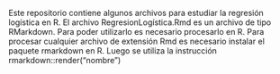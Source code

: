Este repositorio contiene algunos archivos para estudiar la regresión logística en R. El archivo RegresionLogística.Rmd es un archivo de tipo RMarkdown. Para poder utilizarlo es necesario procesarlo en R. Para procesar cualquier archivo de extensión Rmd es necesario instalar el paquete rmarkdown en R. Luego se utiliza la instrucción rmarkdown::render("nombre")
